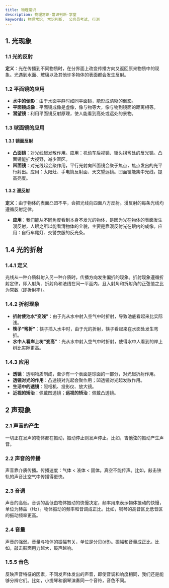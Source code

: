 ```yaml
---
title: 物理常识
description: 物理常识-常识判断-学堂
keywords: 物理常识, 常识判断,  公务员考试, 行测
---
```



## 1. 光现象

### 1.1 光的反射

**定义**：光在传播到不同物质时，在分界面上改变传播方向又返回原来物质中的现象。光遇到水面、玻璃以及其他许多物体的表面都会发生反射。

### 1.2 平面镜的应用
- **水中的倒影**：由于水面平静时如同平面镜，能形成清晰的倒影。
- **平面镜成像**：平面镜成像是虚像，像与物等大，像与物到镜面的距离相等。
- **潜望镜**：利用平面镜反射原理，使人能看到高处或远处的景物。

### 1.3 球面镜的应用

#### 1.3.1 镜面反射
- **凸面镜**：对光线起发散作用。应用：机动车后视镜、街头拐弯处的反光镜。凸面镜能扩大视野，减少盲区。
- **凹面镜**：对光线起会聚作用，平行光射向凹面镜会聚于焦点，焦点发出的光平行射出。应用：太阳灶、手电筒反射面、天文望远镜。凹面镜能集中光线，提高亮度。

#### 1.3.2 漫反射
**定义**：由于物体的表面凸凹不平，会把光线向四面八方反射。漫反射的每条光线均遵循反射定律。
- **应用**：我们能从不同角度看到本身不发光的物体，是因为光在物体的表面发生漫反射，人眼之所以能看清物体的全貌，主要是靠漫反射光在眼内的成像。应用：自行车尾灯、交警衣服的反光条。

## 1.4 光的折射

### 1.4.1 定义
光线从一种介质斜射入另一种介质时，传播方向发生偏折的现象。折射现象遵循折射定律，即入射角、折射角和法线在同一平面内，且入射角和折射角的正弦值之比为常数（即折射率）。

### 1.4.2 折射现象
- **折射使池水“变浅”**：由于光从水中射入空气中时折射，导致池底看起来比实际浅。
- **筷子“弯折”**：筷子插入水中时，由于光的折射，筷子看起来在水面处发生弯折。
- **水中人看岸上树“变高”**：光从水中射入空气中时折射，使得水中人看到的岸上树比实际更高。

### 1.4.3 应用
- **透镜**：透明物质制成，至少有一个表面是球面的一部分，对光起折射作用。
- **透镜对光的作用**：凸透镜对光起会聚作用；凹透镜对光起发散作用。
- **生活中的透镜**：照相机、投影仪、放大镜。
- **近视的矫治**：佩戴凹透镜；**远视的矫治**：佩戴凸透镜。

## 2 声现象

### 2.1 声音的产生
一切正在发声的物体都在振动，振动停止则发声停止。比如，吉他弦的振动产生声音。

### 2.2 声音的传播
声音靠介质传播。传播速度：气体 < 液体 < 固体。真空不能传声。比如，敲击铁轨的声音比空气中传播得更快。

### 2.3 音调
声音的高低。音调的高低由物体振动的快慢决定，频率用来表示物体振动的快慢，单位为赫兹（Hz）。物体振动的频率和音调成正比。比如，钢琴的高音区比低音区的振动频率更高。

### 2.4 音量
声音的强弱。音量与物体的振幅有关，单位是分贝(dB)。振幅和音量成正比。比如，敲击鼓面用力越大，鼓声越响。

### 1.5.5 音色
反映声音特征的因素，不同发声体发出的声音，即使音调和响度相同，我们还是能够分辨它们。比如，小提琴和钢琴演奏同一个音符，音色不同。